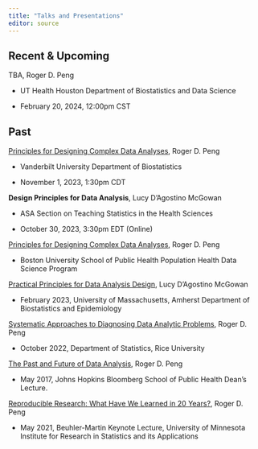 ```yaml
---
title: "Talks and Presentations"
editor: source
---
```



## Recent & Upcoming

TBA, Roger D. Peng

* UT Health Houston Department of Biostatistics and Data Science

* February 20, 2024, 12:00pm CST



## Past

[Principles for Designing Complex Data Analyses](https://biostat.app.vumc.org/wiki/Main/RogerPeng11012023), Roger D. Peng

* Vanderbilt University Department of Biostatistics

* November 1, 2023, 1:30pm CDT


**Design Principles for Data Analysis**, Lucy D'Agostino McGowan

* ASA Section on Teaching Statistics in the Health Sciences 

* October 30, 2023, 3:30pm EDT (Online)

[Principles for Designing Complex Data Analyses](https://www.bu.edu/hic/health-data-science-distinguished-speaker-roger-peng-university-of-texas-austin/), Roger D. Peng

* Boston University School of Public Health Population Health Data Science Program


[Practical Principles for Data Analysis Design](https://www.lucymcgowan.com/talk/u_mass_amherst_department_of_biostatistics_and_epidemiology_seminar_spring_2023/), Lucy D'Agostino McGowan

* February 2023, University of  Massachusetts, Amherst Department of Biostatistics and Epidemiology 

[Systematic Approaches to Diagnosing Data Analytic Problems](slides/pengslides_Rice_2022.pdf), Roger D. Peng

* October 2022, Department of Statistics, Rice University

[The Past and Future of Data Analysis](https://youtu.be/qFtJaq4TlqE), Roger D. Peng

* May 2017, Johns Hopkins Bloomberg School of Public Health Dean's Lecture.

[Reproducible Research: What Have We Learned in 20 Years?](slides/pengslides_IRSA2021.pdf), Roger D. Peng

* May 2021, Beuhler-Martin Keynote Lecture, University of Minnesota Institute for Research in Statistics and its Applications